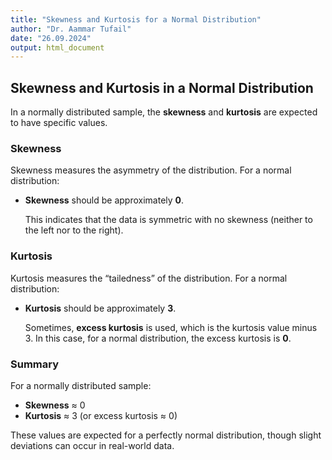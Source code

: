 ```yaml
---
title: "Skewness and Kurtosis for a Normal Distribution"
author: "Dr. Aammar Tufail"
date: "26.09.2024"
output: html_document
---
```


## Skewness and Kurtosis in a Normal Distribution

In a normally distributed sample, the **skewness** and **kurtosis** are expected to have specific values.

### Skewness
Skewness measures the asymmetry of the distribution. For a normal distribution:

- **Skewness** should be approximately **0**.
  
  This indicates that the data is symmetric with no skewness (neither to the left nor to the right).

### Kurtosis
Kurtosis measures the "tailedness" of the distribution. For a normal distribution:

- **Kurtosis** should be approximately **3**.
  
  Sometimes, **excess kurtosis** is used, which is the kurtosis value minus 3. In this case, for a normal distribution, the excess kurtosis is **0**.

### Summary
For a normally distributed sample:

- **Skewness** ≈ 0
- **Kurtosis** ≈ 3 (or excess kurtosis ≈ 0)
  
These values are expected for a perfectly normal distribution, though slight deviations can occur in real-world data.
